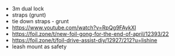 - 3m dual lock
- straps (grunt)
- tie down straps - grunt
- https://www.youtube.com/watch?v=RpQg9FAykXI
- https://foil.zone/t/new-foil-gong-for-the-end-of-april/12393/22
- https://foil.zone/t/foil-drive-assist-diy/12927/212?u=lishine
- leash mount as safety
